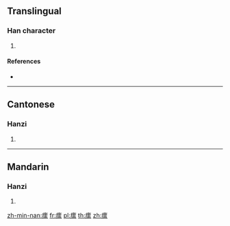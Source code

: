 {{character info/new}}
==Translingual==

===Han character===
{{Han char|rn=104|rad=疒|as=13|sn=18|four=00162|canj=KMBW}}

# {{defn|Han|sort=疒13}}

====References====
* {{Han ref|kx=0781.250|dkj=22554|dj=1191.050|hdz=42699.080|uh=7657|ud=30295|bh=F04F|bd=61519}}

----

==Cantonese==

===Hanzi===
{{yue-hanzi|jyut=|y=leui5}}

# {{defn|lang=yue|sort=疒13}}

----

==Mandarin==

===Hanzi===
{{cmn-hanzi|pin=[[lěi]] ([[lei3]])|wg=lei<sup>3</sup>}}

# {{defn|lang=cmn|sort=疒13}}

[[zh-min-nan:癗]]
[[fr:癗]]
[[pl:癗]]
[[th:癗]]
[[zh:癗]]